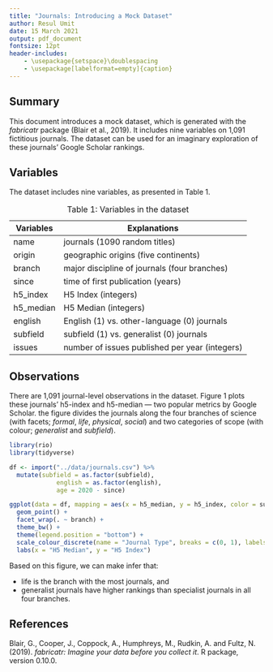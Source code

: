 ---
title: "Journals: Introducing a Mock Dataset"
author: Resul Umit
date: 15 March 2021
output: pdf_document
fontsize: 12pt
header-includes:
    - \usepackage{setspace}\doublespacing
    - \usepackage[labelformat=empty]{caption}
---

## Summary

This document introduces a mock dataset, which is generated with the *fabricatr* package (Blair et al., 2019). It includes nine variables on 1,091 fictitious journals. The dataset can be used for an imaginary exploration of these journals' Google Scholar rankings.

## Variables

The dataset includes nine variables, as presented in Table 1.

\singlespacing

: Table 1: Variables in the dataset

| Variables | Explanations                                   |
|-----------|------------------------------------------------|
| name      | journals (1090 random titles)                  |
| origin    | geographic origins (five continents)           |
| branch    | major discipline of journals (four branches)   |
| since     | time of first publication (years)              |
| h5_index  | H5 Index (integers)                            |
| h5_median | H5 Median (integers)                           |
| english   | English (1) vs. other-language (0) journals    |
| subfield  | subfield (1) vs. generalist (0) journals       |
| issues    | number of issues published per year (integers) |

\doublespacing

## Observations

There are 1,091 journal-level observations in the dataset. Figure 1 plots these journals' h5-index and h5-median --- two popular metrics by Google Scholar. the figure divides the journals along the four branches of science (with facets; *formal*, *life*, *physical*, *social*) and two categories of scope (with colour; *generalist* and *subfield*).


```{r, observations, echo=FALSE, warning=FALSE, message=FALSE, fig.cap="Figure 1: Google Scholar metrics."}

library(rio)
library(tidyverse)

df <- import("../data/journals.csv") %>% 
  mutate(subfield = as.factor(subfield), 
             english = as.factor(english),
             age = 2020 - since)

ggplot(data = df, mapping = aes(x = h5_median, y = h5_index, color = subfield)) +
  geom_point() +
  facet_wrap(. ~ branch) + 
  theme_bw() +
  theme(legend.position = "bottom") +
  scale_colour_discrete(name = "Journal Type", breaks = c(0, 1), labels = c("Generalist", "Subfield")) +
  labs(x = "H5 Median", y = "H5 Index")

```

Based on this figure, we can make infer that:

- life is the branch with the most journals, and 
- generalist journals have higher rankings than specialist journals in all four branches.

## References

Blair, G., Cooper, J., Coppock, A., Humphreys, M., Rudkin, A. and Fultz, N. (2019). *fabricatr: Imagine your data before you collect it*. R package, version 0.10.0.